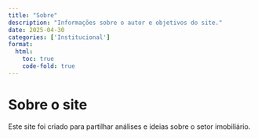 ```yaml
---
title: "Sobre"
description: "Informações sobre o autor e objetivos do site."
date: 2025-04-30
categories: ['Institucional']
format:
  html:
    toc: true
    code-fold: true
---
```


# Sobre o site

Este site foi criado para partilhar análises e ideias sobre o setor imobiliário.